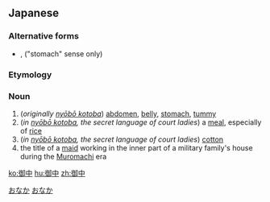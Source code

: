 ==Japanese==
{{ja-kanjitab|お|なか|yomi=kun}}

===Alternative forms===
* {{l|ja|お腹}}, {{l|ja|御腹}} ("stomach" sense only)

===Etymology===
{{prefix|御|中|lang=ja|t1=honorific prefix|t2=middle|sort=なか}}

===Noun===
{{ja-noun|おなか}}

# (''originally [[女房詞|nyōbō kotoba]]'') [[abdomen]], [[belly]], [[stomach]], [[tummy]]
# (''in [[女房詞|nyōbō kotoba]], the secret language of court ladies'') a [[meal]], especially of [[rice]]
# (''in [[女房詞|nyōbō kotoba]], the secret language of court ladies'') [[cotton]]
# the title of a [[maid]] working in the inner part of a military family's house during the [[Muromachi]] era

[[Category:ja:Anatomy|おなか]]
[[Category:ja:Food and drink|おなか]]

[[ko:御中]]
[[hu:御中]]
[[zh:御中]]